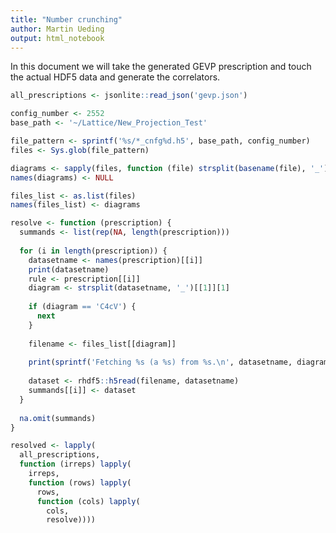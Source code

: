 ```yaml
---
title: "Number crunching"
author: Martin Ueding
output: html_notebook
---
```


In this document we will take the generated GEVP prescription and touch the actual HDF5 data and generate the correlators.

```r
all_prescriptions <- jsonlite::read_json('gevp.json')
```

```r
config_number <- 2552
base_path <- '~/Lattice/New_Projection_Test'

file_pattern <- sprintf('%s/*_cnfg%d.h5', base_path, config_number)
files <- Sys.glob(file_pattern)

diagrams <- sapply(files, function (file) strsplit(basename(file), '_')[[1]][1])
names(diagrams) <- NULL

files_list <- as.list(files)
names(files_list) <- diagrams
```

```r
resolve <- function (prescription) {
  summands <- list(rep(NA, length(prescription)))
  
  for (i in length(prescription)) {
    datasetname <- names(prescription)[[i]]
    print(datasetname)
    rule <- prescription[[i]]
    diagram <- strsplit(datasetname, '_')[[1]][1]
    
    if (diagram == 'C4cV') {
      next
    }
    
    filename <- files_list[[diagram]]
    
    print(sprintf('Fetching %s (a %s) from %s.\n', datasetname, diagram, filename))
    
    dataset <- rhdf5::h5read(filename, datasetname)
    summands[[i]] <- dataset
  }
  
  na.omit(summands)
}

resolved <- lapply(
  all_prescriptions,
  function (irreps) lapply(
    irreps,
    function (rows) lapply(
      rows,
      function (cols) lapply(
        cols,
        resolve))))
```